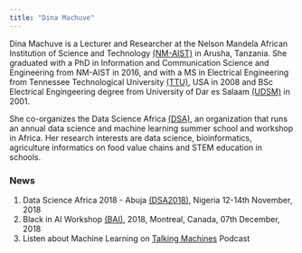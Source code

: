 ```yaml
---
title: "Dina Machuve"
---
```


Dina Machuve is a Lecturer and Researcher at the Nelson Mandela African Institution of Science and Technology [(NM-AIST)](https://www.nm-aist.ac.tz){target="_blank"} in Arusha, Tanzania. She graduated with a PhD in Information and Communication Science and Engineering from NM-AIST in 2016, and with a MS in Electrical Engineering from Tennessee Technological University [(TTU)](https://tntech.edu){target="_blank"}, USA in 2008 and BSc Electrical Engingeering degree from University of Dar es Salaam [(UDSM)](https://www.udsm.ac.tz){target="_blank"} in 2001. 

She co-organizes the Data Science Africa [(DSA)](https://datascienceafrica.org){target="_blank"}, an organization that runs an annual data science and machine learning summer school and workshop in Africa. Her research interests are data science, bioinformatics, agriculture informatics on food value chains and STEM education in schools.

### News
1. Data Science Africa 2018 - Abuja [(DSA2018)](http://www.datascienceafrica.org/dsa2018abuja/){target="_blank"}, Nigeria 12-14th November, 2018
2. Black in AI Workshop [(BAI)](https://blackinai.github.io/workshop/2018/cfp/){target="_blank"}, 2018, Montreal, Canada, 07th December, 2018
3. Listen about Machine Learning on [Talking Machines](https://www.thetalkingmachines.com/){target="_blank"} Podcast
